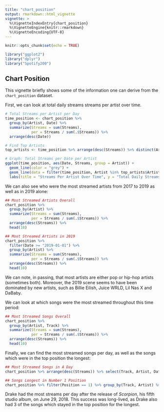 ---
title: "chart_position"
output: rmarkdown::html_vignette
vignette: >
  %\VignetteIndexEntry{chart_position}
  %\VignetteEngine{knitr::rmarkdown}
  %\VignetteEncoding{UTF-8}
---

```{r setup, include=FALSE}
knitr::opts_chunk$set(echo = TRUE)
```

```{r}
library("ggplot2")
library("dplyr")
library("Spotify200")
```

## Chart Position

This vignette briefly shows some of the information one can derive from the `chart_position` dataset.

First, we can look at total daily streams streams per artist over time.

```{r}
# Total Streams per Artist per Day
time_position <- chart_position %>% 
  group_by(Artist, Date) %>%
  summarize(Streams = sum(Streams),
            per = Streams / sum(.$Streams)) %>%
  arrange(desc(Date))

# Find Top Artists
top_artists <- time_position %>% arrange(desc(Streams)) %>% distinct(Artist)

# Graph: Total Streams per Date per Artist
ggplot(time_position, aes(Date, Streams, group = Artist)) +
  geom_line(color = "grey") +
  geom_line(data = filter(time_position, Artist %in% top_artists$Artist[1:5]) , aes(color = Artist)) +
  labs(title = "Streams Per Artist Over Time", y = "Total Daily Streams")
```

We can also see who were the most streamed artists from 2017 to 2019 as well as in 2019 alone:

```{r}
## Most Streamed Artists Overall
chart_position %>% 
  group_by(Artist) %>%
  summarize(Streams = sum(Streams),
            per = Streams / sum(.$Streams)) %>%
  arrange(desc(Streams)) %>%
  head(10)

## Most Streamed Artists in 2019
chart_position %>% 
  filter(Date >= "2019-01-01") %>%
  group_by(Artist) %>%
  summarize(Streams = sum(Streams),
            per = Streams / sum(.$Streams)) %>%
  arrange(desc(Streams)) %>%
  head(10)
```

We can note, in passing, that most artists are either pop or hip-hop artists (sometimes both). Moreover, the 2019 scene seems to have been dominated by new artists, such as Billie Eilish, Juice WRLD, Lil Nas X and DaBaby.

We can look at which songs were the most streamed throughout this time period:

```{r}
## Most Streamed Songs Overall
chart_position %>% 
  group_by(Artist, Track) %>%
  summarize(Streams = sum(Streams),
            per = Streams / sum(.$Streams)) %>%
  arrange(desc(Streams)) %>%
  head(10)
```

Finally, we can find the most streamed songs per day, as well as the songs which were in the top position the longest:
```{r}
## Most Streamed Songs in A Day
chart_position %>% arrange(desc(Streams)) %>% select(Track, Artist, Date, Streams) %>% head(10)

## Songs Longest in Number 1 Position
chart_position %>% filter(Position == 1) %>% group_by(Track, Artist) %>% count() %>% arrange(desc(n)) %>% head(10)
```

Drake had the most streams per day after the release of *Scorpion*, his fifth studio album, on June 29, 2018. This success was long-lived, as Drake also had 3 of the songs which stayed in the top position for the longest.
